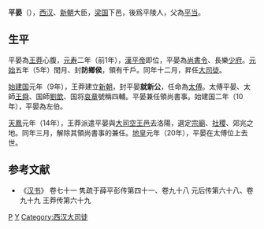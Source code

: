 '''平晏'''（{{bd|？||20年||catIdx=P}}），[[西汉|西汉]]、[[新朝|新朝]]大臣，[[梁国|梁国]]下邑，後爲平陵人，父為[[平当|平当]]。 
==生平==
平晏為[[王莽|王莽]]心腹，[[元寿|元寿]]二年（前1年），[[漢平帝|漢平帝]]即位，平晏為[[尚書令|尚書令]]、長樂[[少府|少府]]。[[元始_(西汉)|元始]]五年（5年）閏月、封'''防鄉侯'''，領有千戶。同年十二月，昇任[[大司徒|大司徒]]。

[[始建国|始建国]]元年（9年），王莽建立[[新朝|新朝]]，封平晏'''就新公'''，任命為[[太傅|太傅]]。太傅平晏、太師[[王舜_(西汉)|王舜]]、国師[[劉歆|劉歆]]、国将[[哀章|哀章]]號稱四輔。平晏兼任領尚書事。始建国二年（10年），平晏為左伯。

[[天鳳|天鳳]]元年（14年），王莽派遣平晏與[[大司空|大司空]][[王邑|王邑]]去洛陽，選定[[宗廟|宗廟]]、[[社稷|社稷]]、郊兆之地。同年三月，解除其領尚書事的兼任。[[地皇_(王莽)|地皇]]元年（20年），平晏在太傅位上去世。

==参考文献==
*《[[汉书|汉书]]》 卷七十一 隽疏于薛平彭传第四十一、卷九十八 元后传第六十八、卷九十九 王莽传第六十九

{{start box}}
{{s-none|[[马宫|马宫]]}}
{{s-title|[[西汉|西汉]][[大司徒|大司徒]]<br>第三任<br>5年——9年}}
{{s-after|无|原因：西汉灭亡}}
{{end box}}
{{西汉丞相}}
[[Category:西汉政治人物|P]]
[[Category:平姓|Y]]
[[Category:西汉大司徒|Category:西汉大司徒]]